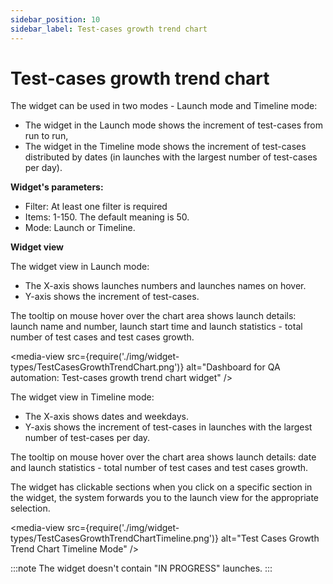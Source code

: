 ```yaml
---
sidebar_position: 10
sidebar_label: Test-cases growth trend chart
---
```


# Test-cases growth trend chart

The widget can be used in two modes - Launch mode and Timeline mode:

- The widget in the Launch mode shows the increment of test-cases from run to run,
- The widget in the Timeline mode shows the increment of test-cases distributed by dates (in launches with the largest number of test-cases per day).

**Widget's parameters:**

- Filter: At least one filter is required
- Items: 1-150. The default meaning is 50.
- Mode: Launch or Timeline.

**Widget view**

The widget view in Launch mode:

- The X-axis shows launches numbers and launches names on hover.
- Y-axis shows the increment of test-cases.

The tooltip on mouse hover over the chart area shows launch details: launch name and number, launch start time and launch statistics - total number of test cases and test cases growth.

<media-view src={require('./img/widget-types/TestCasesGrowthTrendChart.png')} alt="Dashboard for QA automation: Test-cases growth trend chart widget" />

The widget view in Timeline mode:

- The X-axis shows dates and weekdays.
- Y-axis shows the increment of test-cases in launches with the largest number of test-cases per day.

The tooltip on mouse hover over the chart area shows launch details: date and launch statistics - total number of test cases and test cases growth.

The widget has clickable sections when you click on a specific section in the widget, the system forwards you to the launch view for the appropriate selection.

<media-view src={require('./img/widget-types/TestCasesGrowthTrendChartTimeline.png')} alt="Test Cases Growth Trend Chart Timeline Mode" />

:::note
The widget doesn't contain "IN PROGRESS" launches.
:::
